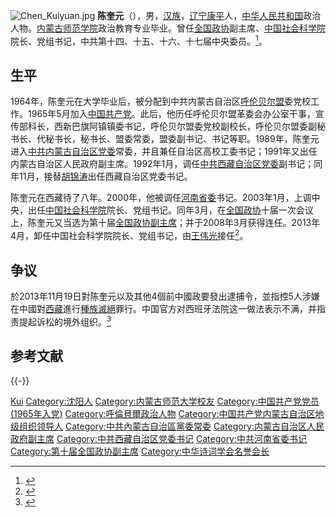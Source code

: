 [[File:Chen_Kuiyuan.jpg|thumb]]
'''陈奎元'''（{{bd|1941年|1月||}}），男，[[汉族|汉族]]，[[辽宁|辽宁]][[康平县|康平]]人，[[中华人民共和国|中华人民共和国]]政治人物。[[内蒙古师范学院|内蒙古师范学院]]政治教育专业毕业。曾任[[全国政协|全国政协]]副主席、[[中国社会科学院|中国社会科学院]]院长、党组书记，中共第十四、十五、十六、十七届中央委员。<ref>{{cite news|title=陈奎元简历|url=http://news.xinhuanet.com/ziliao/2002-02/25/content_288932.htm|newspaper=新华网|accessdate=2007-11-30|archive-date=2007-11-24|archive-url=https://web.archive.org/web/20071124032912/http://news.xinhuanet.com/ziliao/2002-02/25/content_288932.htm|dead-url=no}}</ref>。

== 生平 ==
1964年，陈奎元在大学毕业后，被分配到中共内蒙古自治区[[呼伦贝尔盟|呼伦贝尔盟]]委党校工作。1965年5月加入[[中国共产党|中国共产党]]。此后，他历任呼伦贝尔盟革委会办公室干事，宣传部科长，西新巴旗阿镇镇委书记，呼伦贝尔盟委党校副校长，呼伦贝尔盟委副秘书长、代秘书长，秘书长、盟委常委，盟委副书记、书记等职。1989年，陈奎元进入[[中共内蒙古自治区党委|中共内蒙古自治区党委]]常委，并且兼任自治区高校工委书记；1991年又出任内蒙古自治区人民政府副主席。1992年1月，调任[[中共西藏自治区党委|中共西藏自治区党委]]副书记；同年11月，接替[[胡锦涛|胡锦涛]]出任西藏自治区党委书记。

陈奎元在西藏待了八年。2000年，他被调任[[河南省委|河南省委]]书记。2003年1月，上调中央，出任[[中国社会科学院|中国社会科学院]]院长、党组书记。同年3月，在[[全国政协|全国政协]]十届一次会议上，陈奎元又当选为第十届[[全国政协副主席|全国政协副主席]]；并于2008年3月获得连任。2013年4月，卸任中国社会科学院院长、党组书记，由[[王伟光_(1950年)|王伟光]]接任<ref>{{cite news|title=王伟光任中国社科院院长党组书记|url=http://politics.people.com.cn/n/2013/0426/c41223-21296250.html|accessdate=2013-04-26|newspaper=人民日报|archive-date=2014-02-21|archive-url=https://web.archive.org/web/20140221181313/http://politics.people.com.cn/n/2013/0426/c41223-21296250.html|dead-url=no}}</ref>。

== 争议 ==
{{link-en|西班牙國家法院|Audiencia Nacional of Spain}}於2013年11月19日對陈奎元以及其他4個前中國政要發出逮捕令，並指控5人涉嫌在中國對[[西藏|西藏]]進行[[種族滅絕|種族滅絕]]罪行。中国官方对西班牙法院这一做法表示不满，并指责提起诉松的境外组织。<ref>{{cite web | url=http://www.bbc.co.uk/zhongwen/trad/china/2013/11/131121_tibet_wangchen_spanish_court.shtml | title=「西班牙起訴中國前領導人並非要逮捕誰」 | publisher=BBC | date=2013-11-21 | accessdate=2013-11-22 | archive-date=2013-11-23 | archive-url=https://web.archive.org/web/20131123223528/http://www.bbc.co.uk/zhongwen/trad/china/2013/11/131121_tibet_wangchen_spanish_court.shtml | dead-url=no }}</ref>

== 参考文献 ==
{{Reflist}}

{{-}}
{{start box}}
{{s-aca}}
{{s-before|[[李铁映|李铁映]]}}
{{s-title|[[中国社会科学院|中国社会科学院]]院长|2003年1月－2013年4月}}
{{s-after|[[王伟光_(1950年)|王伟光]]}}
{{s-ppo|cpc}}
{{s-before|[[马忠臣|马忠臣]]}}
{{s-title|[[中国共产党河南省委员会|中国共产党河南省委员会]]书记|2000年9月－2002年12月}}
{{s-after|[[李克强|李克强]]}}
{{s-before|[[胡锦涛|胡锦涛]]}}
{{s-title|[[中国共产党西藏自治区委员会|中国共产党西藏自治区委员会]]书记|1992年11月－2000年9月}}
{{s-after|[[郭金龙|郭金龙]]}}
{{end box}}

{{党和国家领导人/卸任|2013}}
{{全国政协副主席}}
{{中国社会科学院院长}}
{{中华人民共和国河南省正职领导人|nocat}}
{{中华人民共和国西藏自治区正职领导人|nocat}}
{{Navboxes 
| title  = 陈奎元在[[中华诗词学会|中华诗词学会]]的职务
| list1  =
{{中华诗词学会第三届理事会}}
{{中华诗词学会第四届理事会}}
}}

{{Authority control}}
{{DEFAULTSORT:Chen陈}}
[[Category:陈姓|Kui]]
[[Category:沈阳人|Category:沈阳人]]
[[Category:内蒙古师范大学校友|Category:内蒙古师范大学校友]]
[[Category:中国共产党党员_(1965年入党)|Category:中国共产党党员 (1965年入党)]]
[[Category:呼倫貝爾政治人物|Category:呼倫貝爾政治人物]]
[[Category:中国共产党内蒙古自治区地级组织领导人|Category:中国共产党内蒙古自治区地级组织领导人]]
[[Category:中共內蒙古自治區黨委常委|Category:中共內蒙古自治區黨委常委]]
[[Category:内蒙古自治区人民政府副主席|Category:内蒙古自治区人民政府副主席]]
[[Category:中共西藏自治区党委书记|Category:中共西藏自治区党委书记]]
[[Category:中共河南省委书记|Category:中共河南省委书记]]
[[Category:第十届全国政协副主席|Category:第十届全国政协副主席]]
[[Category:中华诗词学会名誉会长|Category:中华诗词学会名誉会长]]